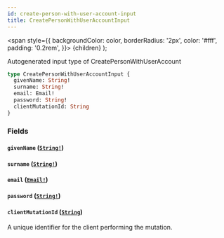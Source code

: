 ```yaml
---
id: create-person-with-user-account-input
title: CreatePersonWithUserAccountInput
---
```


<span
style={{
      backgroundColor: color,
      borderRadius: '2px',
      color: '#fff',
      padding: '0.2rem',
    }}>
{children}
</span>
);

Autogenerated input type of CreatePersonWithUserAccount

```graphql
type CreatePersonWithUserAccountInput {
  givenName: String!
  surname: String!
  email: Email!
  password: String!
  clientMutationId: String
}
```

### Fields

#### `givenName` ([`String!`](/api/scalars/string))

#### `surname` ([`String!`](/api/scalars/string))

#### `email` ([`Email!`](/api/scalars/email))

#### `password` ([`String!`](/api/scalars/string))

#### `clientMutationId` ([`String`](/api/scalars/string))

A unique identifier for the client performing the mutation.
